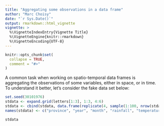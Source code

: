 ```yaml
---
title: "Aggregating some observations in a data frame"
author: "Marc Choisy"
date: "`r Sys.Date()`"
output: rmarkdown::html_vignette
vignette: >
  %\VignetteIndexEntry{Vignette Title}
  %\VignetteEngine{knitr::rmarkdown}
  %\VignetteEncoding{UTF-8}
---
```


```r
knitr::opts_chunk$set(
  collapse = TRUE,
  comment = "#>"
)
```

A common task when working on spatio-temporal data frames is aggregating the
observations of some variables, either in space, or in time. To understand it
better, let's consider the fake data set below:

```r
set.seed(30101976)
stdata <- expand.grid(letters[1:3], 1:3, 4:6)
stdata <- cbind(stdata, data.frame(replicate(4, sample(1:100, nrow(stdata), TRUE))))
names(stdata) <- c("province", "year", "month", "rainfall", "temperature", "sunshine", "humidity")
```

```r
stdata
```

